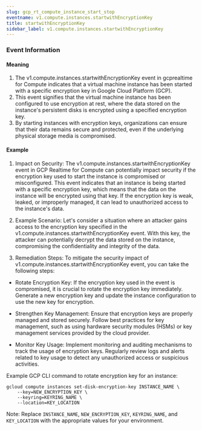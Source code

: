 ```yaml
--- 
slug: gcp_rt_compute_instance_start_stop
eventname: v1.compute.instances.startwithEncryptionKey
title: startwithEncryptionKey
sidebar_label: v1.compute.instances.startwithEncryptionKey
---
```

                       
### Event Information

#### Meaning

1. The v1.compute.instances.startwithEncryptionKey event in gcprealtime for Compute indicates that a virtual machine instance has been started with a specific encryption key in Google Cloud Platform (GCP).
2. This event signifies that the virtual machine instance has been configured to use encryption at rest, where the data stored on the instance's persistent disks is encrypted using a specified encryption key.
3. By starting instances with encryption keys, organizations can ensure that their data remains secure and protected, even if the underlying physical storage media is compromised.

#### Example

1. Impact on Security: The v1.compute.instances.startwithEncryptionKey event in GCP Realtime for Compute can potentially impact security if the encryption key used to start the instance is compromised or misconfigured. This event indicates that an instance is being started with a specific encryption key, which means that the data on the instance will be encrypted using that key. If the encryption key is weak, leaked, or improperly managed, it can lead to unauthorized access to the instance's data.

2. Example Scenario: Let's consider a situation where an attacker gains access to the encryption key specified in the v1.compute.instances.startwithEncryptionKey event. With this key, the attacker can potentially decrypt the data stored on the instance, compromising the confidentiality and integrity of the data.

3. Remediation Steps: To mitigate the security impact of v1.compute.instances.startwithEncryptionKey event, you can take the following steps:

- Rotate Encryption Key: If the encryption key used in the event is compromised, it is crucial to rotate the encryption key immediately. Generate a new encryption key and update the instance configuration to use the new key for encryption.

- Strengthen Key Management: Ensure that encryption keys are properly managed and stored securely. Follow best practices for key management, such as using hardware security modules (HSMs) or key management services provided by the cloud provider.

- Monitor Key Usage: Implement monitoring and auditing mechanisms to track the usage of encryption keys. Regularly review logs and alerts related to key usage to detect any unauthorized access or suspicious activities.

Example GCP CLI command to rotate encryption key for an instance:

```
gcloud compute instances set-disk-encryption-key INSTANCE_NAME \
    --key=NEW_ENCRYPTION_KEY \
    --keyring=KEYRING_NAME \
    --location=KEY_LOCATION
```

Note: Replace `INSTANCE_NAME`, `NEW_ENCRYPTION_KEY`, `KEYRING_NAME`, and `KEY_LOCATION` with the appropriate values for your environment.


 